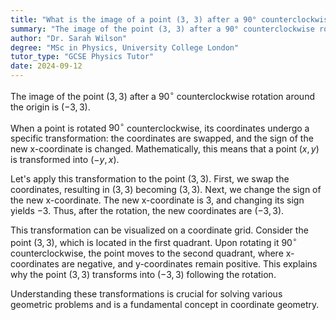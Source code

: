 ```yaml
---
title: "What is the image of a point (3, 3) after a 90° counterclockwise rotation?"
summary: "The image of the point (3, 3) after a 90° counterclockwise rotation is (-3, 3)."
author: "Dr. Sarah Wilson"
degree: "MSc in Physics, University College London"
tutor_type: "GCSE Physics Tutor"
date: 2024-09-12
---
```


The image of the point $(3, 3)$ after a $90^\circ$ counterclockwise rotation around the origin is $(-3, 3)$.

When a point is rotated $90^\circ$ counterclockwise, its coordinates undergo a specific transformation: the coordinates are swapped, and the sign of the new x-coordinate is changed. Mathematically, this means that a point $(x, y)$ is transformed into $(-y, x)$.

Let's apply this transformation to the point $(3, 3)$. First, we swap the coordinates, resulting in $(3, 3)$ becoming $(3, 3)$. Next, we change the sign of the new x-coordinate. The new x-coordinate is $3$, and changing its sign yields $-3$. Thus, after the rotation, the new coordinates are $(-3, 3)$.

This transformation can be visualized on a coordinate grid. Consider the point $(3, 3)$, which is located in the first quadrant. Upon rotating it $90^\circ$ counterclockwise, the point moves to the second quadrant, where x-coordinates are negative, and y-coordinates remain positive. This explains why the point $(3, 3)$ transforms into $(-3, 3)$ following the rotation.

Understanding these transformations is crucial for solving various geometric problems and is a fundamental concept in coordinate geometry.
    